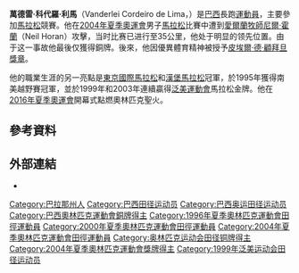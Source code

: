 {{Infobox sportsperson
| honorific_prefix          = 
| name                      = Vanderlei de Lima
| honorific_suffix          = 
| image                     = Vanderlei-Cordeiro-de-Lima-ABr-3.jpg
| image_size                = 
| alt                       = 
| caption                   = 
| headercolor               = 
| textcolor                 = 
| real_name                 = 
| native_name               = 
| native_name_lang          = 
| romanizedname             = 
| english_name              = 
| birth_name                = 
| nickname                  = 
| nationality               = 
| national_team             = 
| ethnicity                 = 
| hometown                  = 
| citizenship               = 
| birth_date                = {{Birth date and age|year=1969|month=8|day=11}}
| birth_place               = 
| death_date                = 
| death_place               = 
| resting_place             = 
| resting_place_coordinates = 
| monuments                 = 
| residence                 = 
| education                 = 
| alma_mater                = 
| occupation                = 
| years_active              = 1988 -
| employer                  = 
| agent                     = 
| height                    = 
| weight                    = 
| spouse                    = 
| life_partner              = 
| other_interests           = 
| website                   = 
| module                    = 
| country                   = 
| sport                     = 田徑
| position                  = 
| shoots                    = 
| catches                   = 
| disability                = 
| disability_class          = 
| weight_class              = 
| weight_class_type         = 
| rank                      = 
| event                     = 中長跑、長跑
| event_type                = 
| universityteam            = 
| collegeteam               = 
| league                    = 
| league_type               = 
| club                      = 
| team                      = 
| turnedpro                 = 
| turnedpro_type            = 
| partner                   = 
| former_partner            = 
| coach                     = 
| retired                   = 
| coaching                  = 
| module2                   = 
| worlds                    = 
{{ubl
|'''1988年世界青年田徑錦標賽'''：20公里第8名
|'''1989年IAAF世界越野錦標賽（Long Race）'''：第71名
|'''1992年IAAF世界越野錦標賽（Long Race）'''：第132名
|'''1996年世界道路接力賽'''：第2名
|'''1997年世界田徑錦標賽'''：馬拉松第23名
}}
| regionals                 = 
{{ubl
|'''1993年南美越野錦標賽（Senior）'''：第三名
|'''1993年南美越野錦標賽（Senior）'''：Team第一名
|'''1995年南美越野錦標賽（Senior）'''：第一名
|'''1995年南美越野錦標賽（Senior）'''：Team第一名
|'''1999年泛美運動會'''：馬拉松第一名
|'''2003年泛美運動會'''：馬拉松第一名
}}
| nationals                 = 
| olympics                  = 
{{ubl
|'''2000年夏季奧林匹克運動會'''：馬拉松第75名
|'''2004年夏季奧林匹克運動會'''：馬拉松第3名
}}
| paralympics               = 
| commonwealth              = 
| highestranking            = 
| pb                        = 
{{ubl
|'''3000公尺'''：8分02.81秒 （1998年）
|'''5000公尺'''：14分00.41秒 （1998年）
|'''10000公尺'''：28分08.03秒 （1997年）
|'''10公里'''：28分24秒 （2002年）
|'''15公里'''：44分06秒 （2000年）
|'''20公里'''：1小時02分55秒 （1988年）
|'''半程馬拉松'''：1小時04分10秒 （2005年）
|'''25公里'''：1小時15分02秒 （2003年）
|'''30公里'''：1小時30分08秒 （1996年）
|'''馬拉松'''：2小時08分31秒 （1998年）
}}
| medaltemplates            = 
{{MedalCountry|{{BRA}}}}
{{MedalSport|男子田徑}}
{{MedalCompetition|南美越野錦標賽（Senior）}}
{{MedalBronze|1993年哥倫比亞Cali|}}
{{MedalGold|1993年哥倫比亞Cali|Team}}
{{MedalGold|1995年哥倫比亞Cali|}}
{{MedalGold|1995年哥倫比亞Cali|Team}}
{{MedalCompetition|世界道路接力賽}}
{{MedalSilver|1996年丹麥哥本哈根|}}
{{MedalCompetition|泛美運動會}}
{{MedalGold|1999年加拿大溫尼伯|馬拉松}}
{{MedalGold|2003年多明尼加聖多明哥|馬拉松}}
{{MedalCompetition|夏季奧林匹克運動會}}
{{MedalBronze|2004年希臘雅典|馬拉松}}
| show-medals               = 
| medaltemplates-title      = 
| module3                   = 
| updated                   = 2017年1月12日
}}
'''萬德雷·科代羅·利馬'''（Vanderlei Cordeiro de Lima，{{bd|1969年|8月11日||}}）是[[巴西|巴西]]長跑[[運動員|運動員]]，主要參加[[馬拉松|馬拉松]]競賽。他在[[2004年夏季奧運會|2004年夏季奧運會]]男子[[馬拉松|馬拉松]]比賽中遭到[[愛爾蘭|愛爾蘭]][[牧師|牧師]][[尼爾·霍蘭|尼爾·霍蘭]]（Neil Horan）攻擊，当时比赛已进行至35公里，他处于明显的领先位置。由于这一事故他最後仅獲得銅牌。後來，他因優異體育精神被授予[[皮埃爾·德·顧拜旦獎章|皮埃爾·德·顧拜旦獎章]]。

他的職業生涯的另一亮點是[[東京國際馬拉松|東京國際馬拉松]]和[[漢堡馬拉松|漢堡馬拉松]]冠軍，於1995年獲得南美越野賽冠軍，並於1999年和2003年連續贏得[[泛美運動會|泛美運動會]]馬拉松金牌。他在[[2016年夏季奧運會|2016年夏季奧運會]]開幕式點燃奧林匹克聖火。

== 參考資料 ==
<!--- 參見    https://zh.wikipedia.org/wiki/Help:脚注    以獲知如何使用 <ref></ref> 標籤來插入參考資料，它们會自動顯示在下方。 -->
<!-- 參考資料為維基百科中非常重要的一環，請確保您加入的「每一句話」都是出自於某個來源，並請加入該句話後使用<ref>來源</ref>的方式標註來源-->
{{Reflist}}

== 外部連結 ==
<!--- 參見   https://zh.wikipedia.org/wiki/Wikipedia:外部链接#如何链接   以獲知如何使用 [網址 顯示說明] 標籤來插入外部連結 -->
<!-- 請放與主題直接相關的網站，格式為 *[網址 顯示說明]-->
*{{IAAF name|10415}}

{{DEFAULTSORT:Lima, Vanderlei de}}
[[Category:巴拉那州人|Category:巴拉那州人]]
[[Category:巴西田径运动员|Category:巴西田径运动员]]
[[Category:巴西奥运田径运动员|Category:巴西奥运田径运动员]]
[[Category:巴西奧林匹克運動會銅牌得主|Category:巴西奧林匹克運動會銅牌得主]]
[[Category:1996年夏季奧林匹克運動會田徑運動員|Category:1996年夏季奧林匹克運動會田徑運動員]]
[[Category:2000年夏季奧林匹克運動會田徑運動員|Category:2000年夏季奧林匹克運動會田徑運動員]]
[[Category:2004年夏季奧林匹克運動會田徑運動員|Category:2004年夏季奧林匹克運動會田徑運動員]]
[[Category:奥林匹克运动会田径铜牌得主|Category:奥林匹克运动会田径铜牌得主]]
[[Category:2004年夏季奧林匹克運動會獎牌得主|Category:2004年夏季奧林匹克運動會獎牌得主]]
[[Category:1999年泛美运动会田径运动员|Category:1999年泛美运动会田径运动员]]